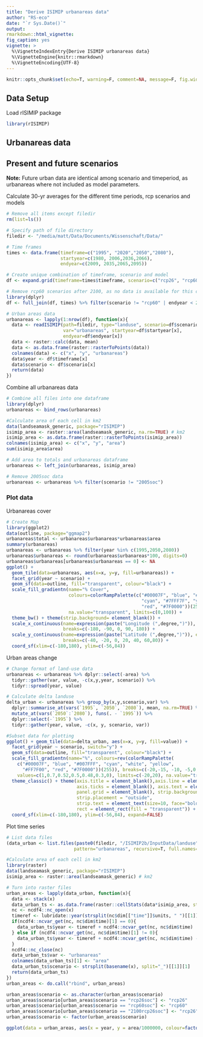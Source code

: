 ```yaml
---
title: "Derive ISIMIP urbanareas data"
author: "RS-eco"
date: "`r Sys.Date()`"
output:
rmarkdown::html_vignette:
fig_caption: yes
vignette: >
  %\VignetteIndexEntry{Derive ISIMIP urbanareas data}
  %\VignetteEngine{knitr::rmarkdown}
  %\VignetteEncoding{UTF-8}
---
```

  
```r
knitr::opts_chunk$set(echo=T, warning=F, comment=NA, message=F, fig.width=8, fig.height=6, eval=F)
```

## Data Setup

Load rISIMIP package

```r
library(rISIMIP)
```

## Urbanareas data

## Present and future scenarios

**Note:** Future urban data are identical among scenario and timeperiod, as urbanareas where not included as model parameters.

Calculate 30-yr averages for the different time periods, rcp scenarios and models

```r
# Remove all items except filedir
rm(list=ls())

# Specify path of file directory
filedir <- "/media/matt/Data/Documents/Wissenschaft/Data/"

# Time frames
times <- data.frame(timeframe=c("1995", "2020","2050","2080"), 
                    startyear=c(1980, 2006,2036,2066),
                    endyear=c(2009, 2035,2065,2095))

# Create unique combination of timeframe, scenario and model
df <- expand.grid(timeframe=times$timeframe, scenario=c("rcp26", "rcp60"))

# Remove rcp60 scenarios after 2100, as no data is available for this case
library(dplyr)
df <- full_join(df, times) %>% filter(scenario != "rcp60" | endyear < 2100)

# Urban areas data
urbanareas <- lapply(1:nrow(df), function(x){
  data <- readISIMIP(path=filedir, type="landuse", scenario=df$scenario[x],
                     var="urbanareas", startyear=df$startyear[x], 
                     endyear=df$endyear[x])
  data <- raster::calc(data, mean)
  data <- as.data.frame(raster::rasterToPoints(data))
  colnames(data) <- c("x", "y", "urbanareas")
  data$year <- df$timeframe[x]
  data$scenario <- df$scenario[x]
  return(data)
})
```

Combine all urbanareas data

```r
# Combine all files into one dataframe
library(dplyr)
urbanareas <- bind_rows(urbanareas)

#Calculate area of each cell in km2
data(landseamask_generic, package="rISIMIP")
isimip_area <- raster::area(landseamask_generic, na.rm=TRUE) # km2
isimip_area <- as.data.frame(raster::rasterToPoints(isimip_area))
colnames(isimip_area) <- c("x", "y", "area")
sum(isimip_area$area)

# Add area to totals and urbanareas dataframe
urbanareas <- left_join(urbanareas, isimip_area)

# Remove 2005soc data
urbanareas <- urbanareas %>% filter(scenario != "2005soc")
```

### Plot data

Urbanareas cover

```r
# Create Map
library(ggplot2)
data(outline, package="ggmap2")
urbanareas$total <- urbanareas$urbanareas*urbanareas$area
summary(urbanareas)
urbanareas <- urbanareas %>% filter(year %in% c(1995,2050,2080))
urbanareas$urbanareas <- round(urbanareas$urbanareas*100, digits=0)
urbanareas$urbanareas[urbanareas$urbanareas == 0] <- NA
ggplot() + 
  geom_tile(data=urbanareas, aes(x=x, y=y, fill=urbanareas)) + 
  facet_grid(year ~ scenario) + 
  geom_sf(data=outline, fill="transparent", colour="black") + 
  scale_fill_gradientn(name="% Cover", 
                       colours=colorRampPalette(c("#00007F", "blue", "#007FFF", 
                                                  "cyan", "#7FFF7F", "yellow", "#FF7F00", 
                                                  "red", "#7F0000"))(255), 
                       na.value="transparent", limits=c(0,100)) + 
  theme_bw() + theme(strip.background= element_blank()) + 
  scale_x_continuous(name=expression(paste("Longitude (",degree,")")), expand=c(0.05,0.05),
                     breaks=c(-180, -90, 0, 90, 180)) + 
  scale_y_continuous(name=expression(paste("Latitude (",degree,")")), expand=c(0.05,0.05),
                     breaks=c(-40, -20, 0, 20, 40, 60,80)) + 
  coord_sf(xlim=c(-180,180), ylim=c(-56,84))
```

Urban areas change

```r
# Change format of land-use data
urbanareas <- urbanareas %>% dplyr::select(-area) %>%
  tidyr::gather(var, value, -c(x,y,year, scenario)) %>% 
  tidyr::spread(year, value)

# Calculate delta landuse
delta_urban <- urbanareas %>% group_by(x,y,scenario,var) %>% 
  dplyr::summarise_at(vars(`1995`, `2050`, `2080`), mean, na.rm=TRUE) %>% 
  mutate_at(vars(`2050`:`2080`), funs(. - `1995`)) %>% 
  dplyr::select(-`1995`) %>% 
  tidyr::gather(year, value, -c(x, y, scenario, var))

#Subset data for plotting
ggplot() + geom_tile(data=delta_urban, aes(x=x, y=y, fill=value)) + 
  facet_grid(year ~ scenario, switch="y") + 
  geom_sf(data=outline, fill="transparent", colour="black") + 
  scale_fill_gradientn(name="%", colours=rev(colorRampPalette(
    c("#00007F", "blue", "#007FFF", "cyan", "white", "yellow", 
      "#FF7F00", "red", "#7F0000"))(255)), breaks=c(-20,-15, -10, -5,0,5,10,15,20),
    values=c(1,0.7,0.52,0.5,0.48,0.3,0), limits=c(-20,20), na.value="transparent") +
  theme_classic() + theme(axis.title = element_blank(),axis.line = element_blank(),
                          axis.ticks = element_blank(), axis.text = element_blank(),
                          panel.grid = element_blank(), strip.background= element_blank(),
                          strip.placement = "outside", 
                          strip.text = element_text(size=10, face="bold"),
                          rect = element_rect(fill = "transparent")) + 
  coord_sf(xlim=c(-180,180), ylim=c(-56,84), expand=FALSE)
```

Plot time series

```r
# List data files 
(data_urban <- list.files(paste0(filedir, "/ISIMIP2b/InputData/landuse"), 
                         pattern="urbanareas", recursive=T, full.names=T))

#Calculate area of each cell in km2
library(raster)
data(landseamask_generic, package="rISIMIP")
isimip_area <- raster::area(landseamask_generic) # km2

# Turn into raster files
urban_areas <- lapply(data_urban, function(x){
  data <- stack(x)
  data_urban_ts <- as.data.frame(raster::cellStats(data*isimip_area, stat='sum', na.rm=TRUE))
  nc <- ncdf4::nc_open(x)
  timeref <- lubridate::year(strsplit(nc$dim[["time"]]$units, " ")[[1]][3]) 
  if(ncdf4::ncvar_get(nc, nc$dim$time)[1] == 0){
    data_urban_ts$year <- timeref + ncdf4::ncvar_get(nc, nc$dim$time)
  } else if (ncdf4::ncvar_get(nc, nc$dim$time)[1] != 0){
    data_urban_ts$year <- timeref + ncdf4::ncvar_get(nc, nc$dim$time) - 1
  }
  ncdf4::nc_close(nc)
  data_urban_ts$var <- "urbanareas"
  colnames(data_urban_ts)[1] <- "area"
  data_urban_ts$scenario <- strsplit(basename(x), split="_")[[1]][1]
  return(data_urban_ts)
})
urban_areas <- do.call("rbind", urban_areas)

urban_areas$scenario <- as.character(urban_areas$scenario)
urban_areas$scenario[urban_areas$scenario == "rcp26soc"] <- "rcp26"
urban_areas$scenario[urban_areas$scenario == "rcp60soc"] <- "rcp60"
urban_areas$scenario[urban_areas$scenario == "2100rcp26soc"] <- "rcp26"
urban_areas$scenario <- factor(urban_areas$scenario)

ggplot(data = urban_areas, aes(x = year, y = area/1000000, colour=factor(scenario))) + scale_colour_discrete(name="Scenario") + labs(x= "Year", y="Area (km² x 1,000,000)") + scale_linetype_discrete(name="Scenario") + geom_line() + theme_bw() + theme(strip.background= element_blank())
```
